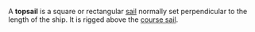 A '''topsail''' is a square or rectangular [[sail]] normally set perpendicular to the length of the ship.   It is rigged above the [[course sail]].